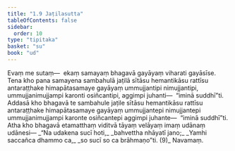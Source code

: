 ```yaml
---
title: "1.9 Jaṭilasutta"
tableOfContents: false
sidebar:
  order: 10
type: "tipitaka"
basket: "su"
book: "ud"
---
```



<DynamicBreadcrumb />

<Division number="9" book="ud" bookNo="18" page="83">

<Paragraph number="46" book="ud">
Evaṃ me sutaṃ—  ekaṃ samayaṃ bhagavā gayāyaṃ viharati gayāsīse. Tena kho pana samayena sambahulā jaṭilā sītāsu hemantikāsu rattīsu antaraṭṭhake himapātasamaye gayāyaṃ ummujjantipi nimujjantipi, ummujjanimujjampi karonti osiñcantipi, aggimpi juhanti—  “iminā suddhī”ti.
</Paragraph>

<Paragraph number="47" book="ud">
Addasā kho bhagavā te sambahule jaṭile sītāsu hemantikāsu rattīsu antaraṭṭhake himapātasamaye gayāyaṃ ummujjantepi nimujjantepi ummujjanimujjampi karonte osiñcantepi aggimpi juhante—  “iminā suddhī”ti.
</Paragraph>

<Paragraph number="48" book="ud">
Atha kho bhagavā etamatthaṃ viditvā tāyaṃ velāyaṃ imaṃ udānaṃ udānesi—
</Paragraph>

<Paragraph number="49" type="verses" book="ud">
_“Na udakena sucī hoti,_  
_bahvettha nhāyatī jano;_  
_Yamhi saccañca dhammo ca,_  
_so sucī so ca brāhmaṇo”ti. (9)_  


</Paragraph>
</Division>

<Paragraph number="50" type="center" book="ud">
Navamaṃ.
</Paragraph>